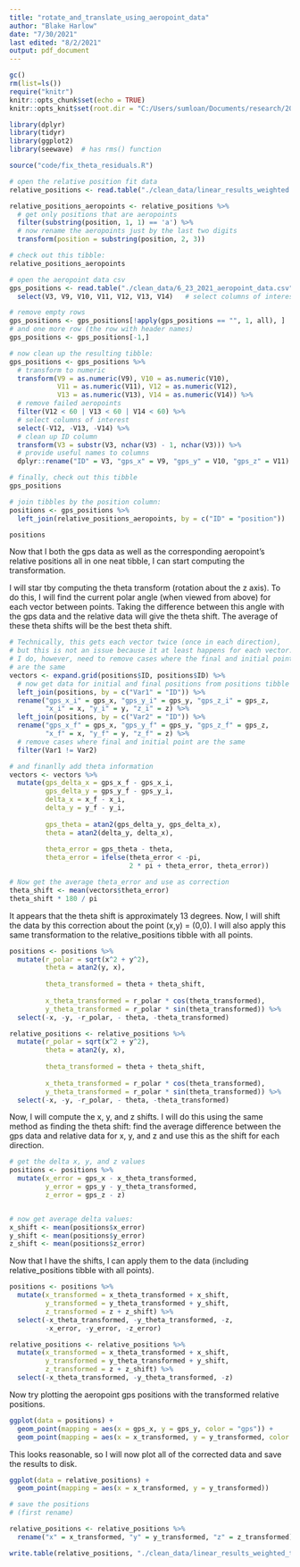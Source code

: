 ```yaml
---
title: "rotate_and_translate_using_aeropoint_data"
author: "Blake Harlow"
date: "7/30/2021"
last edited: "8/2/2021"
output: pdf_document
---
```


```r
gc()
rm(list=ls())
require("knitr")
knitr::opts_chunk$set(echo = TRUE)
knitr::opts_knit$set(root.dir = "C:/Users/sumloan/Documents/research/2021/ground_truthing/")
```

```r
library(dplyr)
library(tidyr)
library(ggplot2)
library(seewave)  # has rms() function

source("code/fix_theta_residuals.R")
```

```r

# open the relative position fit data
relative_positions <- read.table("./clean_data/linear_results_weighted.csv")

relative_positions_aeropoints <- relative_positions %>%
  # get only positions that are aeropoints
  filter(substring(position, 1, 1) == 'a') %>%
  # now rename the aeropoints just by the last two digits
  transform(position = substring(position, 2, 3))

# check out this tibble:
relative_positions_aeropoints

```

```r
# open the aeropoint data csv
gps_positions <- read.table("./clean_data/6_23_2021_aeropoint_data.csv", sep = ",", fill = TRUE) %>%
  select(V3, V9, V10, V11, V12, V13, V14)   # select columns of interest

# remove empty rows
gps_positions <- gps_positions[!apply(gps_positions == "", 1, all), ]
# and one more row (the row with header names)
gps_positions <- gps_positions[-1,]

# now clean up the resulting tibble:
gps_positions <- gps_positions %>%
  # transform to numeric
  transform(V9 = as.numeric(V9), V10 = as.numeric(V10),
            V11 = as.numeric(V11), V12 = as.numeric(V12),
            V13 = as.numeric(V13), V14 = as.numeric(V14)) %>%
  # remove failed aeropoints
  filter(V12 < 60 | V13 < 60 | V14 < 60) %>%
  # select columns of interest
  select(-V12, -V13, -V14) %>%
  # clean up ID column
  transform(V3 = substr(V3, nchar(V3) - 1, nchar(V3))) %>%
  # provide useful names to columns
  dplyr::rename("ID" = V3, "gps_x" = V9, "gps_y" = V10, "gps_z" = V11)

# finally, check out this tibble
gps_positions
```


```r

# join tibbles by the position column:
positions <- gps_positions %>%
  left_join(relative_positions_aeropoints, by = c("ID" = "position"))

positions
```

Now that I both the gps data as well as the corresponding aeropoint's relative positions all in one neat tibble, I can start computing the transformation.

I will star tby computing the theta transform (rotation about the z axis). To do this, I will find the current polar angle (when viewed from above) for each vector between points. Taking the difference between this angle with the gps data and the relative data will give the theta shift. The average of these theta shifts will be the best theta shift.

```r

# Technically, this gets each vector twice (once in each direction),
# but this is not an issue because it at least happens for each vector.
# I do, however, need to remove cases where the final and initial point
# are the same
vectors <- expand.grid(positions$ID, positions$ID) %>%
  # now get data for initial and final positions from positions tibble
  left_join(positions, by = c("Var1" = "ID")) %>%
  rename("gps_x_i" = gps_x, "gps_y_i" = gps_y, "gps_z_i" = gps_z,
         "x_i" = x, "y_i" = y, "z_i" = z) %>%
  left_join(positions, by = c("Var2" = "ID")) %>%
  rename("gps_x_f" = gps_x, "gps_y_f" = gps_y, "gps_z_f" = gps_z,
         "x_f" = x, "y_f" = y, "z_f" = z) %>%
  # remove cases where final and initial point are the same
  filter(Var1 != Var2)

# and finanlly add theta information
vectors <- vectors %>%
  mutate(gps_delta_x = gps_x_f - gps_x_i,
         gps_delta_y = gps_y_f - gps_y_i,
         delta_x = x_f - x_i,
         delta_y = y_f - y_i,
         
         gps_theta = atan2(gps_delta_y, gps_delta_x),
         theta = atan2(delta_y, delta_x),
         
         theta_error = gps_theta - theta,
         theta_error = ifelse(theta_error < -pi,
                              2 * pi + theta_error, theta_error))

# Now get the average theta_error and use as correction
theta_shift <- mean(vectors$theta_error)
theta_shift * 180 / pi
```
It appears that the theta shift is approximately 13 degrees. Now, I will shift the data by this correction about the point (x,y) = (0,0). I will also apply this same transformation to the relative_positions tibble with all points.

```r

positions <- positions %>%
  mutate(r_polar = sqrt(x^2 + y^2),
         theta = atan2(y, x),
         
         theta_transformed = theta + theta_shift,
         
         x_theta_transformed = r_polar * cos(theta_transformed),
         y_theta_transformed = r_polar * sin(theta_transformed)) %>%
  select(-x, -y, -r_polar, - theta, -theta_transformed)

relative_positions <- relative_positions %>%
  mutate(r_polar = sqrt(x^2 + y^2),
         theta = atan2(y, x),
         
         theta_transformed = theta + theta_shift,
         
         x_theta_transformed = r_polar * cos(theta_transformed),
         y_theta_transformed = r_polar * sin(theta_transformed)) %>%
  select(-x, -y, -r_polar, - theta, -theta_transformed)

```

Now, I will compute the x, y, and z shifts. I will do this using the same method as finding the theta shift: find the average difference between the gps data and relative data for x, y, and z and use this as the shift for each direction.

```r

# get the delta x, y, and z values
positions <- positions %>%
  mutate(x_error = gps_x - x_theta_transformed,
         y_error = gps_y - y_theta_transformed,
         z_error = gps_z - z)


# now get average delta values:
x_shift <- mean(positions$x_error)
y_shift <- mean(positions$y_error)
z_shift <- mean(positions$z_error)
```

Now that I have the shifts, I can apply them to the data (including relative_positions tibble with all points).

```r

positions <- positions %>%
  mutate(x_transformed = x_theta_transformed + x_shift,
         y_transformed = y_theta_transformed + y_shift,
         z_transformed = z + z_shift) %>%
  select(-x_theta_transformed, -y_theta_transformed, -z,
         -x_error, -y_error, -z_error)

relative_positions <- relative_positions %>%
  mutate(x_transformed = x_theta_transformed + x_shift,
         y_transformed = y_theta_transformed + y_shift,
         z_transformed = z + z_shift) %>%
  select(-x_theta_transformed, -y_theta_transformed, -z)

```

Now try plotting the aeropoint gps positions with the transformed relative positions.

```r

ggplot(data = positions) +
  geom_point(mapping = aes(x = gps_x, y = gps_y, color = "gps")) +
  geom_point(mapping = aes(x = x_transformed, y = y_transformed, color = "transformed values",))

```

This looks reasonable, so I will now plot all of the corrected data and save the results to disk.

```r

ggplot(data = relative_positions) +
  geom_point(mapping = aes(x = x_transformed, y = y_transformed))

```

```r
# save the positions
# (first rename)

relative_positions <- relative_positions %>%
  rename("x" = x_transformed, "y" = y_transformed, "z" = z_transformed)

write.table(relative_positions, "./clean_data/linear_results_weighted_transformed.csv")

```

